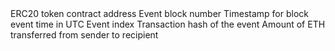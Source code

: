 <ParamField path="contract_address">
ERC20 token contract address
</ParamField>
<ParamField path="evt_block_number">
Event block number
</ParamField>
<ParamField path="evt_block_time">
Timestamp for block event time in UTC
</ParamField>
<ParamField path="evt_index">
Event index
</ParamField>
<ParamField path="evt_tx_hash">
Transaction hash of the event
</ParamField>
<ParamField path="owner">

</ParamField>
<ParamField path="spender">

</ParamField>
<ParamField path="value">
Amount of ETH transferred from sender to recipient
</ParamField>
